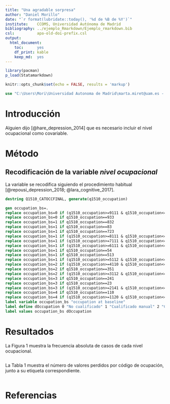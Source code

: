 ```yaml
---
title: "Una agradable sorpresa"
author: "Daniel Morillo"
date: "`r format(lubridate::today(), '%d de %B de %Y')`"
institute:    CCOMS, Universidad Autónoma de Madrid
bibliography: ../ejemplo_Rmarkdown/Ejemplo_rmarkdown.bib
csl:          apa-old-doi-prefix.csl
output:
  html_document:
    toc:      yes
    df_print: kable
    keep_md:  yes
---
```


```r
library(pacman)
p_load(Statamarkdown)

knitr::opts_chunk$set(echo = FALSE, results = 'markup')
```


```stata
use "C:\Users\Mori\Universidad Autonoma de Madrid\marta.miret@uam.es - Bases de datos maestras Edad con Salud\Ola_2\20150916 Database COURAGE wave 1.dta"
```


# Introducción

Alguien dijo [@hare_depression_2014]
que es necesario incluir el nivel ocupacional como covariable.


# Método

## Recodificación de la variable *nivel ocupacional*

La variable se recodifica siguiendo el procedimiento habitual
[@repousi_depression_2018; @lara_cognitive_2017].

```stata
destring Q1510_CATOCCFINAL, generate(q1510_occupation)

gen occupation_bs=.
replace occupation_bs=0 if (q1510_occupation>=9111 & q1510_occupation<=9629) 
replace occupation_bs=0 if q1510_occupation==933 
replace occupation_bs=1 if q1510_occupation==832 
replace occupation_bs=1 if q1510_occupation==83 
replace occupation_bs=1 if q1510_occupation==723 
replace occupation_bs=1 if (q1510_occupation>=8111 & q1510_occupation<=8350) 
replace occupation_bs=1 if (q1510_occupation>=7111 & q1510_occupation<=7534) 
replace occupation_bs=1 if (q1510_occupation>=6111 & q1510_occupation<=6320) 
replace occupation_bs=1 if q1510_occupation==54 
replace occupation_bs=1 if q1510_occupation==513 
replace occupation_bs=1 if (q1510_occupation>=5112 & q1510_occupation<=5419)  
replace occupation_bs=2 if (q1510_occupation>=4110 & q1510_occupation<=4419) 
replace occupation_bs=2 if q1510_occupation==351 
replace occupation_bs=2 if (q1510_occupation>=3112 & q1510_occupation<=3435)  
replace occupation_bs=3 if q1510_occupation==241 
replace occupation_bs=3 if q1510_occupation==23 
replace occupation_bs=3 if (q1510_occupation>=2141 & q1510_occupation<=2659) 
replace occupation_bs=4 if q1510_occupation==110 
replace occupation_bs=4 if (q1510_occupation>=1120 & q1510_occupation<=1420) 
label variable occupation_bs "occupation at baseline"
label define dOccupation 0 "No cualificado" 1 "Cualificado manual" 2 "Cualificado no manual" 3 "Profesional" 4 "Directivo"
label values occupation_bs dOccupation
```


# Resultados

La Figura 1 muestra la frecuencia absoluta de casos de cada nivel ocupacional.

```r
```

La Tabla 1 muestra el número de valores perdidos por código de ocupación,
junto a su etiqueta correspondiente.


```r
```


# Referencias

